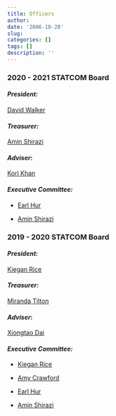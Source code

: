 ```yaml
---
title: Officers
author: 
date: '2006-10-28'
slug: 
categories: []
tags: []
description: ''
---
```



### **2020 - 2021 STATCOM Board**

#### *President:*
  [David Walker](https://www.stat.iastate.edu/people/david-walker)
  
  
#### *Treasurer:*
  [Amin Shirazi](https://www.stat.iastate.edu/people/amin-shirazi)
  
  
#### *Adviser*:
  [Kori Khan](https://www.stat.iastate.edu/people/kori-khan)
  

#### *Executive Committee:*
  - [Earl Hur](https://www.stat.iastate.edu/people/earl-hur)
  
  - [Amin Shirazi](https://www.stat.iastate.edu/people/amin-shirazi)

### **2019 - 2020 STATCOM Board**

#### *President:*
  [Kiegan Rice]()
  
#### *Treasurer:*
  [Miranda Tilton](https://www.stat.iastate.edu/people/miranda-tilton)
  
#### *Adviser*:
  [Xiongtao Dai](https://www.stat.iastate.edu/people/xiongtao-dai)
  
#### *Executive Committee:*
  - [Kiegan Rice]()
  
  - [Amy Crawford]()
  
  - [Earl Hur](https://www.stat.iastate.edu/people/earl-hur)
  
  - [Amin Shirazi](https://www.stat.iastate.edu/people/amin-shirazi)  
